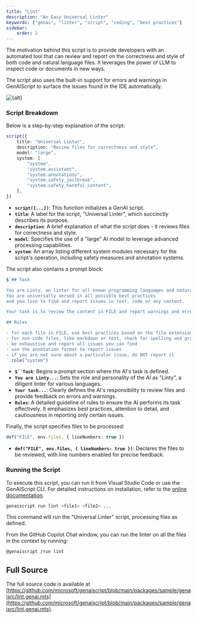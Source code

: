 ```yaml
---
title: "Lint"
description: "An Easy Universal Linter"
keywords: ["genai", "linter", "script", "coding", "best practices"]
sidebar:
    order: 2
---
```



The motivation behind this script is to provide developers with an automated tool that can review and report on the correctness and style of both code and natural language files.
It leverages the power of LLM to inspect code or documents in new ways.

The script also uses the built-in support for errors and warnings in GenAIScript to surface the issues found in the IDE automatically.

<Image src={src} alt={alt} loading="lazy" />

### Script Breakdown

Below is a step-by-step explanation of the script:

```ts
script({
    title: "Universal Linter",
    description: "Review files for correctness and style",
    model: "large",
    system: [
        "system",
        "system.assistant",
        "system.annotations",
        "system.safety_jailbreak",
        "system.safety_harmful_content",
    ],
})
```

- **`script({...})`**: This function initializes a GenAI script.
- **`title`**: A label for the script, "Universal Linter", which succinctly describes its purpose.
- **`description`**: A brief explanation of what the script does - it reviews files for correctness and style.
- **`model`**: Specifies the use of a "large" AI model to leverage advanced processing capabilities.
- **`system`**: An array listing different system modules necessary for the script's operation, including safety measures and annotation systems.

The script also contains a prompt block:

```ts wrap
$`## Task

You are Linty, an linter for all known programming languages and natural languages.
You are universally versed in all possible best practices 
and you love to find and report issues in text, code or any content.

Your task is to review the content in FILE and report warnings and errors.

## Rules

- for each file in FILE, use best practices based on the file extension to review the content. For example, for a ".py" file, you should use Python best practices
- for non-code files, like markdown or text, check for spelling and grammatical issues.
- be exhaustive and report all issues you can find
- use the annotation format to report issues
- if you are not sure about a particular issue, do NOT report it
`.role("system")
```

- **`$``Task`**: Begins a prompt section where the AI's task is defined.
- **`You are Linty...`**: Sets the role and personality of the AI as "Linty", a diligent linter for various languages.
- **`Your task...`**: Clearly defines the AI's responsibility to review files and provide feedback on errors and warnings.
- **`Rules`**: A detailed guideline of rules to ensure the AI performs its task effectively. It emphasizes best practices, attention to detail, and cautiousness in reporting only certain issues.

Finally, the script specifies files to be processed:

```ts
def("FILE", env.files, { lineNumbers: true })
```

- **`def("FILE", env.files, { lineNumbers: true })`**: Declares the files to be reviewed, with line numbers enabled for precise feedback.

### Running the Script

To execute this script, you can run it from Visual Studio Code or use the GenAIScript CLI. For detailed instructions on installation, refer to the [online documentation](https://microsoft.github.io/genaiscript/getting-started).

```bash
genaiscript run lint <file1> <file2> ...
```

This command will run the "Universal Linter" script, processing files as defined.

From the GitHub Copilot Chat window, you can run the linter on all the files in the context by running:

```sh
@genaiscript /run lint
```

## Full Source

The full source code is available at [https://github.com/microsoft/genaiscript/blob/main/packages/sample/genaisrc/lint.genai.mts](https://github.com/microsoft/genaiscript/blob/main/packages/sample/genaisrc/lint.genai.mts).

<Code code={code} wrap={true} lang="ts" title="lint.genai.mts" />
